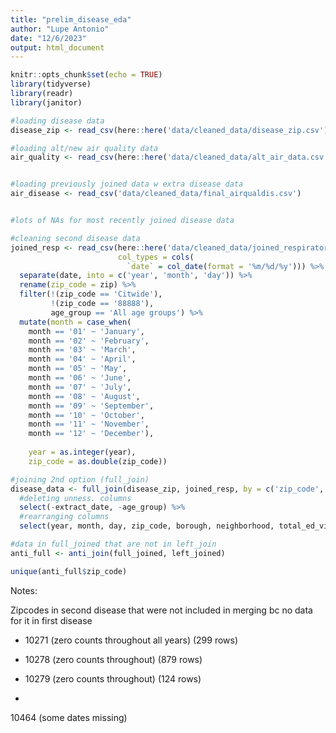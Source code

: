 ```yaml
---
title: "prelim_disease_eda"
author: "Lupe Antonio"
date: "12/6/2023"
output: html_document
---
```


```r
knitr::opts_chunk$set(echo = TRUE)
library(tidyverse)
library(readr)
library(janitor)
```

```r
#loading disease data
disease_zip <- read_csv(here::here('data/cleaned_data/disease_zip.csv'))

#loading alt/new air quality data
air_quality <- read_csv(here::here('data/cleaned_data/alt_air_data.csv'))


#loading previously joined data w extra disease data
air_disease <- read_csv('data/cleaned_data/final_airqualdis.csv')


#lots of NAs for most recently joined disease data
```


```r
#cleaning second disease data
joined_resp <- read_csv(here::here('data/cleaned_data/joined_respiratory.csv'),
                        col_types = cols(
                          `date` = col_date(format = '%m/%d/%y'))) %>%
  separate(date, into = c('year', 'month', 'day')) %>%
  rename(zip_code = zip) %>%
  filter(!(zip_code == 'Citwide'),
         !(zip_code == '88888'),
         age_group == 'All age groups') %>%
  mutate(month = case_when(
    month == '01' ~ 'January',
    month == '02' ~ 'February',
    month == '03' ~ 'March',
    month == '04' ~ 'April',
    month == '05' ~ 'May',
    month == '06' ~ 'June',
    month == '07' ~ 'July',
    month == '08' ~ 'August',
    month == '09' ~ 'September',
    month == '10' ~ 'October',
    month == '11' ~ 'November',
    month == '12' ~ 'December'),
    
    year = as.integer(year),
    zip_code = as.double(zip_code))
```


```r
#joining 2nd option (full_join)
disease_data <- full_join(disease_zip, joined_resp, by = c('zip_code', 'year', 'month', 'day')) %>%
  #deleting unness. columns
  select(-extract_date, -age_group) %>%
  #rearranging columns
  select(year, month, day, zip_code, borough, neighborhood, total_ed_visits, ili_pne_visits, ili_pne_admissions, count_resp, count_asth)
```


```r
#data in full_joined that are not in left_join
anti_full <- anti_join(full_joined, left_joined)
```


```r
unique(anti_full$zip_code)
```

Notes:

Zipcodes in second disease that were not included in merging bc no data for it in first disease

- 10271 (zero counts throughout all years) (299 rows)

- 10278 (zero counts throughout) (879 rows)

- 10279 (zero counts throughout) (124 rows)

- 

10464 (some dates missing)











